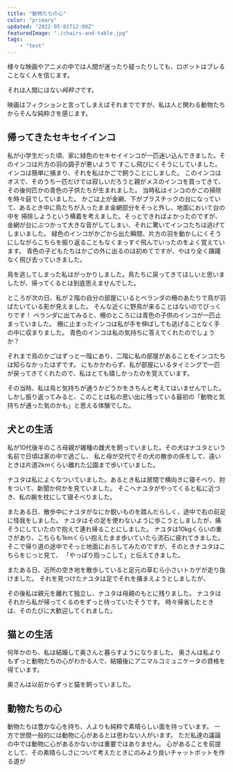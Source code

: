 ```yaml
---
title: "動物たちの心"
color: "primary"
updated: "2022-05-01T12:00Z"
featuredImage: "./chairs-and-table.jpg"
tags: 
    - "test"
---
```


様々な映画やアニメの中では人間が迷ったり疑ったりしても、ロボットはブレることなく人を信じます。

それは人間にはない*純粋さ*です。

映画はフィクションと言ってしまえばそれまでですが、私は人と関わる動物たちからそんな純粋さを感じます。

## 帰ってきたセキセイインコ

私が小学生だった頃、家に緑色のセキセイインコが一匹迷い込んできました。そのインコは片方の羽の調子が悪いようで
すこし飛びにくそうにしていました。インコは簡単に捕まり、それを私はかごで飼うことにしました。
このインコはオスで、そのうち一匹だけでは寂しいだろうと親がメスのインコを買ってきて、その後何匹かの青色の子供たちが生まれました。
当時私はインコのかごの掃除を時々庭でしていました。
かごは上が金網、下がプラスチックの台になっていて、あるとき中に鳥たちが入ったまま金網部分をそっと外し、地面において台の中を
掃除しようという横着を考えました。そっとできればよかったのですが、金網が台にぶつかって大きな音がしてしまい、それに驚いてインコたちは逃げてしまいました。
緑色のインコがかごから出た瞬間、片方の羽を動かしにくそうにしながらこちらを振り返ることもなくまっすぐ飛んでいったのをよく覚えています。
青色の子どもたちはかごの外に出るのは初めてですが、やはり全く躊躇なく飛び去っていきました。

鳥を逃してしまった私はがっかりしました。鳥たちに戻ってきてほしいと思いましたが、帰ってくるとは到底思えませんでした。

ところが次の日、私が２階の自分の部屋にいるとベランダの柵のあたりで鳥が羽ばたいている影が見えました。
そんな近くに野鳥が来ることはないのでびっくりです！
ベランダに出てみると、柵のところには青色の子供のインコが一匹止まっていました。
柵に止まったインコは私が手を伸ばしても逃げることなく手の中に収まりました。
青色のインコは私の気持ちに答えてくれたのでしょうか？

それまで鳥のかごはずっと一階にあり、二階に私の部屋があることをインコたちは知らなかったはずです。
にもかかわらず、私が部屋にいるタイミングで一匹が戻ってきてくれたので、私はとても嬉しかったのを覚えています。

その当時、私は鳥と気持ちが通うかどうかをきちんと考えてはいませんでした。
しかし振り返ってみると、このことは私の思い出に残っている最初の「動物と気持ちが通った気のかも」と思える体験でした。

## 犬との生活

私が10代後半のころ母親が雑種の雌犬を飼っていました。その犬はナユタという名前で日頃は家の中で過ごし、
私と母が交代でその犬の散歩の係をして、遠いときは片道2kmくらい離れた公園まで歩いていました。

ナユタは私によくなついていました。あるとき私は居間で横向きに寝そべり、肘をついて、新聞か何かを見ていました。
そこへナユタがやってくると私に近づき、私の腕を枕にして寝そべりました。

またある日、散歩中にナユタがなにか鋭いものを踏んだらしく、途中で右の前足に怪我をしました。
ナユタはその足を使わないように歩こうとしましたが、痛そうにしていたので抱えて連れ帰ることにしました。
ナユタは10kgくらいの重さがあり、こちらも1kmくらい抱えたまま歩いていたら流石に疲れてきました。
そこで帰り道の途中でそっと地面におろしてみたのですが、そのときナユタはこちらをじっと見て、
「やっぱり抱っこして」と伝えてきました。

またある日、近所の空き地を散歩していると足元の草むら小さいトカゲが走り抜けました。
それを見つけたナユタは足でそれを捕まえようとしましたが、

その後私は親元を離れて独立し、ナユタは母親のもとに残りました。
ナユタはそれから私が帰ってくるのをずっと待っていたそうです。
時々帰省したときは、そのたびに大歓迎してくれました。


## 猫との生活

何年かのち、私は結婚して奥さんと暮らすようになりました。
奥さんは私よりもずっと動物たちの心がわかる人で、結婚後にアニマルコミュニケータの資格を得ています。

奥さんは以前からずっと猫を飼っていました。

## 動物たちの心

動物たちは豊かな心を持ち、人よりも純粋で素晴らしい面を持っています。
一方で世間一般的には動物に心があるとは思わない人がいます。
ただ私達の議論の中では動物に心があるかないかは重要ではありません。
心があることを前提として、その素晴らしさについて考えたときにのみより良いチャットボットを作る道が

